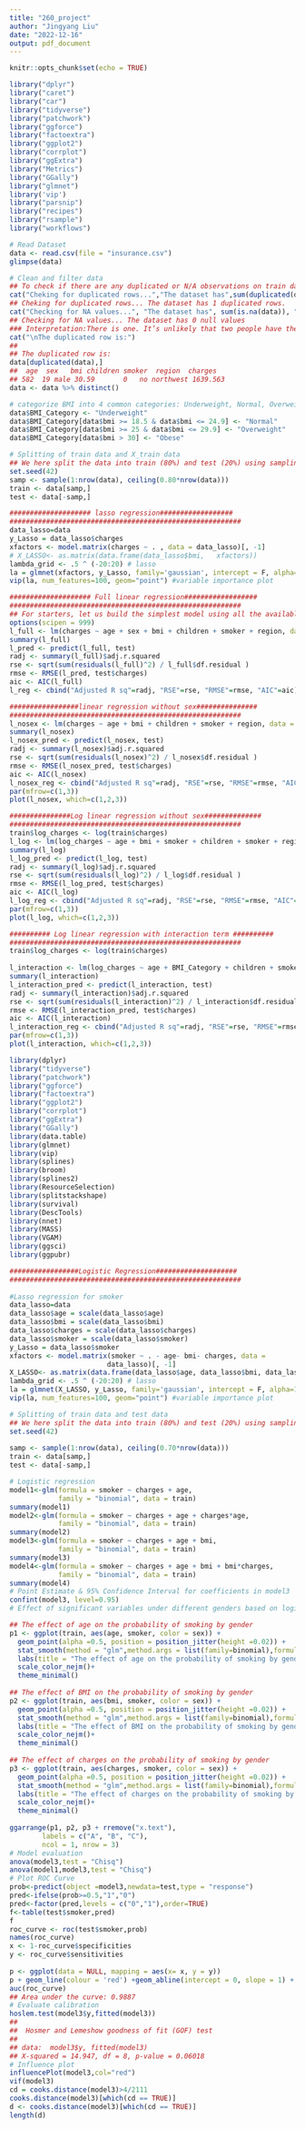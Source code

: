 ```yaml
---
title: "260_project"
author: "Jingyang Liu"
date: "2022-12-16"
output: pdf_document
---
```


```r
knitr::opts_chunk$set(echo = TRUE)
```


```r
library("dplyr")
library("caret")
library("car")
library("tidyverse")
library("patchwork")
library("ggforce")
library("factoextra")
library("ggplot2")
library("corrplot")
library("ggExtra")
library("Metrics")
library("GGally")
library("glmnet")
library('vip')
library("parsnip")
library("recipes")
library("rsample")
library("workflows")

```

```r
# Read Dataset
data <- read.csv(file = "insurance.csv")
glimpse(data)
```

```r
# Clean and filter data
## To check if there are any duplicated or N/A observations on train dataset.
cat("Cheking for duplicated rows...","The dataset has",sum(duplicated(data)) , "duplicated rows.\n")
## Cheking for duplicated rows... The dataset has 1 duplicated rows.
cat("Checking for NA values...", "The dataset has", sum(is.na(data)), "null values\n")
## Checking for NA values... The dataset has 0 null values
### Interpretation:There is one. It’s unlikely that two people have the same age, sex, BMI, and children from the same region, both non-smokers, and have exactly the same medical charges. We can drop this duplicated row.
cat("\nThe duplicated row is:")
##
## The duplicated row is:
data[duplicated(data),]
## 	age  sex   bmi children smoker	region  charges
## 582  19 male 30.59    	0 	no northwest 1639.563
data <- data %>% distinct()
```


```r
# categorize BMI into 4 common categories: Underweight, Normal, Overweight, Obese
data$BMI_Category <- "Underweight"
data$BMI_Category[data$bmi >= 18.5 & data$bmi <= 24.9] <- "Normal"
data$BMI_Category[data$bmi >= 25 & data$bmi <= 29.9] <- "Overweight"
data$BMI_Category[data$bmi > 30] <- "Obese"

```


```r
# Splitting of train data and X_train data
## We here split the data into train (80%) and test (20%) using sampling from original data.
set.seed(42)
samp <- sample(1:nrow(data), ceiling(0.80*nrow(data)))
train <- data[samp,]
test <- data[-samp,]

```

```r
#################### lasso regression##################
#########################################################
data_lasso=data
y_Lasso = data_lasso$charges
xfactors <- model.matrix(charges ~ . , data = data_lasso)[, -1]
# X_LASSO<- as.matrix(data.frame(data_lasso$bmi,   xfactors))
lambda_grid <- .5 ^ (-20:20) # lasso
la = glmnet(xfactors, y_Lasso, family='gaussian', intercept = F, alpha=1,lambda = lambda_grid)
vip(la, num_features=100, geom="point") #variable importance plot
```

```r
#################### Full linear regression##################
#########################################################
## For starters, let us build the simplest model using all the available features.
options(scipen = 999)
l_full <- lm(charges ~ age + sex + bmi + children + smoker + region, data = train)
summary(l_full)
l_pred <- predict(l_full, test)
radj <- summary(l_full)$adj.r.squared
rse <- sqrt(sum(residuals(l_full)^2) / l_full$df.residual )
rmse <- RMSE(l_pred, test$charges)
aic <- AIC(l_full)
l_reg <- cbind("Adjusted R sq"=radj, "RSE"=rse, "RMSE"=rmse, "AIC"=aic)

```

```r
#################linear regression without sex###############
#########################################################
l_nosex <- lm(charges ~ age + bmi + children + smoker + region, data = train)
summary(l_nosex)
l_nosex_pred <- predict(l_nosex, test)
radj <- summary(l_nosex)$adj.r.squared
rse <- sqrt(sum(residuals(l_nosex)^2) / l_nosex$df.residual )
rmse <- RMSE(l_nosex_pred, test$charges)
aic <- AIC(l_nosex)
l_nosex_reg <- cbind("Adjusted R sq"=radj, "RSE"=rse, "RMSE"=rmse, "AIC"=aic)
par(mfrow=c(1,3))
plot(l_nosex, which=c(1,2,3))

```

```r
###############Log linear regression without sex##############
#########################################################
train$log_charges <- log(train$charges)
l_log <- lm(log_charges ~ age + bmi + smoker + children + smoker + region, data = train)
summary(l_log)
l_log_pred <- predict(l_log, test)
radj <- summary(l_log)$adj.r.squared
rse <- sqrt(sum(residuals(l_log)^2) / l_log$df.residual )
rmse <- RMSE(l_log_pred, test$charges)
aic <- AIC(l_log)
l_log_reg <- cbind("Adjusted R sq"=radj, "RSE"=rse, "RMSE"=rmse, "AIC"=aic)
par(mfrow=c(1,3))
plot(l_log, which=c(1,2,3))

```

```r
########## Log linear regression with interaction term ##########
#########################################################
train$log_charges <- log(train$charges)
 
l_interaction <- lm(log_charges ~ age + BMI_Category + children + smoker + region +smoker*BMI_Category + smoker*age + smoker*region, data = train)
summary(l_interaction)
l_interaction_pred <- predict(l_interaction, test)
radj <- summary(l_interaction)$adj.r.squared
rse <- sqrt(sum(residuals(l_interaction)^2) / l_interaction$df.residual )
rmse <- RMSE(l_interaction_pred, test$charges)
aic <- AIC(l_interaction)
l_interaction_reg <- cbind("Adjusted R sq"=radj, "RSE"=rse, "RMSE"=rmse, "AIC"=aic)
par(mfrow=c(1,3))
plot(l_interaction, which=c(1,2,3))

```
```r
library(dplyr)
library("tidyverse")
library("patchwork")
library("ggforce")
library("factoextra")
library("ggplot2")
library("corrplot")
library("ggExtra")
library("GGally")
library(data.table)
library(glmnet)
library(vip)
library(splines)
library(broom)
library(splines2)
library(ResourceSelection)
library(splitstackshape)
library(survival)
library(DescTools)
library(nnet)
library(MASS)
library(VGAM)
library(ggsci)
library(ggpubr)

```



```r
#################Logistic Regression####################
#########################################################
 
#Lasso regression for smoker
data_lasso=data
data_lasso$age = scale(data_lasso$age)
data_lasso$bmi = scale(data_lasso$bmi)
data_lasso$charges = scale(data_lasso$charges)
data_lasso$smoker = scale(data_lasso$smoker)
y_Lasso = data_lasso$smoker
xfactors <- model.matrix(smoker ~ . - age- bmi- charges, data =
                       	data_lasso)[, -1]
X_LASSO<- as.matrix(data.frame(data_lasso$age, data_lasso$bmi, data_lasso$charges, xfactors))
lambda_grid <- .5 ^ (-20:20) # lasso
la = glmnet(X_LASSO, y_Lasso, family='gaussian', intercept = F, alpha=1,lambda = lambda_grid)
vip(la, num_features=100, geom="point") #variable importance plot

```
```r
# Splitting of train data and test data
## We here split the data into train (80%) and test (20%) using sampling from original data.
set.seed(42)
 
samp <- sample(1:nrow(data), ceiling(0.70*nrow(data)))
train <- data[samp,]
test <- data[-samp,]

```

```r
# Logistic regression
model1<-glm(formula = smoker ~ charges + age,
        	family = "binomial", data = train)
summary(model1)
model2<-glm(formula = smoker ~ charges + age + charges*age,
        	family = "binomial", data = train)
summary(model2)
model3<-glm(formula = smoker ~ charges + age + bmi,
        	family = "binomial", data = train)
summary(model3)
model4<-glm(formula = smoker ~ charges + age + bmi + bmi*charges,
        	family = "binomial", data = train)
summary(model4)
# Point Estimate & 95% Confidence Interval for coefficients in model3
confint(model3, level=0.95)
# Effect of significant variables under different genders based on logistics model

```
```r
## The effect of age on the probability of smoking by gender
p1 <- ggplot(train, aes(age, smoker, color = sex)) +
  geom_point(alpha =0.5, position = position_jitter(height =0.02)) +
  stat_smooth(method = "glm",method.args = list(family=binomial),formula = y~x,alpha=0.1)+
  labs(title = "The effect of age on the probability of smoking by gender",x="Age",y="Smoker Prob",color="Sex")+
  scale_color_nejm()+
  theme_minimal()
 
## The effect of BMI on the probability of smoking by gender
p2 <- ggplot(train, aes(bmi, smoker, color = sex)) +
  geom_point(alpha =0.5, position = position_jitter(height =0.02)) +
  stat_smooth(method = "glm",method.args = list(family=binomial),formula = y~x,alpha=0.1)+
  labs(title = "The effect of BMI on the probability of smoking by gender",x="BMI",y="Smoker Prob",color="Sex")+
  scale_color_nejm()+
  theme_minimal()
 
## The effect of charges on the probability of smoking by gender
p3 <- ggplot(train, aes(charges, smoker, color = sex)) +
  geom_point(alpha =0.5, position = position_jitter(height =0.02)) +
  stat_smooth(method = "glm",method.args = list(family=binomial),formula = y~x,alpha=0.1)+
  labs(title = "The effect of charges on the probability of smoking by gender",x="Charges",y="Smoker Prob",color="Sex")+
  scale_color_nejm()+
  theme_minimal()
 
ggarrange(p1, p2, p3 + rremove("x.text"),
      	labels = c("A", "B", "C"),
      	ncol = 1, nrow = 3)
# Model evaluation
anova(model3,test = "Chisq")
anova(model1,model3,test = "Chisq")
# Plot ROC Curve
prob<-predict(object =model3,newdata=test,type = "response")
pred<-ifelse(prob>=0.5,"1","0")
pred<-factor(pred,levels = c("0","1"),order=TRUE)
f<-table(test$smoker,pred)
f
roc_curve <- roc(test$smoker,prob)
names(roc_curve)
x <- 1-roc_curve$specificities
y <- roc_curve$sensitivities
 
p <- ggplot(data = NULL, mapping = aes(x= x, y = y))
p + geom_line(colour = 'red') +geom_abline(intercept = 0, slope = 1) + annotate('text', x = 0.4, y = 0.5, label =paste('AUC=',round(roc_curve$auc,2))) + labs(x = '1-specificities',y = 'sensitivities', title = 'ROC Curve')
auc(roc_curve)
## Area under the curve: 0.9887
# Evaluate calibration
hoslem.test(model3$y,fitted(model3))
##
##  Hosmer and Lemeshow goodness of fit (GOF) test
##
## data:  model3$y, fitted(model3)
## X-squared = 14.947, df = 8, p-value = 0.06018
# Influence plot
influencePlot(model3,col="red")
vif(model3)
cd = cooks.distance(model3)>4/2111
cooks.distance(model3)[which(cd == TRUE)]
d <- cooks.distance(model3)[which(cd == TRUE)]
length(d)

```

